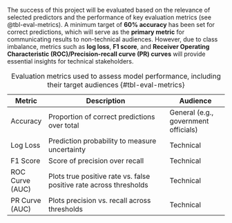The success of this project will be evaluated based on the relevance of selected predictors and the performance of key evaluation metrics (see @tbl-eval-metrics). A minimum target of **60% accuracy** has been set for correct predictions, which will serve as the **primary metric** for communicating results to non-technical audiences. However, due to class imbalance, metrics such as **log loss**, **F1 score**, and **Receiver Operating Characteristic (ROC)/Precision-recall curve (PR) curves** will provide essential insights for technical stakeholders.

| **Metric**       | **Description**                                                    | **Audience**                    |
|------------------|-------------------------------------------------------------------|---------------------------------|
| Accuracy         | Proportion of correct predictions over total              | General (e.g., government officials) |
| Log Loss         | Prediction probability to measure uncertainty           | Technical                       |
| F1 Score         | Score of precision over recall                             | Technical                       |
| ROC Curve (AUC)  | Plots true positive rate vs. false positive rate across thresholds| Technical                       |
| PR Curve (AUC)   | Plots precision vs. recall across thresholds                      | Technical                       |

: Evaluation metrics used to assess model performance, including their target audiences {#tbl-eval-metrics}
